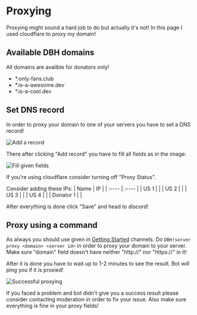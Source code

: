 # Proxying

Proxying might sound a hard job to do but actually it's not! In this page I used cloudflare to proxy my domain!

## Available DBH domains

<Tip label="Note">All domains are availble for donators only!</Tip>

- \*.only-fans.club
- \*.is-a-awesome.dev
- \*.is-a-cool.dev

## Set DNS record

In order to proxy your domain to one of your servers you have to set a DNS record!

![Add a record](/content/proxying/add-record.png)

There after clicking "Add record" you have to fill all fields as in the image:

![Fill given fields](/content/proxying/proxy-fields.png)

<Tip>If you're using cloudflare consider turning off "Proxy Status".</Tip>

Consider adding these IPs:
| Name | IP |
| :---- | :---- |
| US 1 | <Copy value="69.197.135.202" /> |
| US 2 | <Copy value="69.197.135.203" /> |
| US 3 | <Copy value="69.197.135.204" /> |
| US 4 | <Copy value="69.197.135.205" /> |
| Donator 1 | <Copy value="69.30.249.53" /> |

After everything is done click "Save" and head to discord!

## Proxy using a command

As always you should use given in [Getting Started](/getting-started) channels. Do `DBH!server proxy <domain> <server id>` in order to proxy your domain to your server. Make sure "domain" field doesn't have neither "http://" nor "https://" in it!

After it is done you have to wait up to 1-2 minutes to see the result. Bot will ping you if it is proxied!

![Successful proxying](/content/proxying/proxying-success.png)

<Tip>
  If you faced a problem and bot didn't give you a success result please
  consider contacting moderation in order to fix your issue. Also make sure
  everything is fine in your proxy fields!
</Tip>
